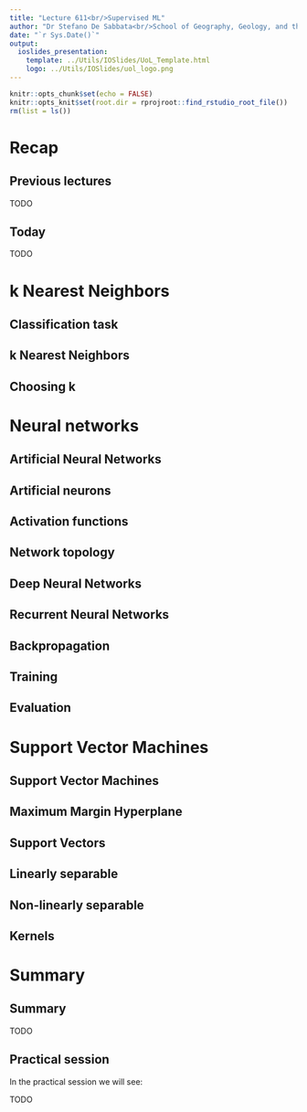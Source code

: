 ```yaml
---
title: "Lecture 611<br/>Supervised ML"
author: "Dr Stefano De Sabbata<br/>School of Geography, Geology, and the Env.<br/><a href=\"mailto:s.desabbata@le.ac.uk\">s.desabbata&commat;le.ac.uk</a> &vert; <a href=\"https://twitter.com/maps4thought\">&commat;maps4thought</a><br/><a href=\"https://github.com/sdesabbata/GY7702\">github.com/sdesabbata/GY7702</a> licensed under <a href=\"https://www.gnu.org/licenses/gpl-3.0.html\">GNU GPL v3.0</a>"
date: "`r Sys.Date()`"
output:
  ioslides_presentation:
    template: ../Utils/IOSlides/UoL_Template.html
    logo: ../Utils/IOSlides/uol_logo.png
---
```


```r
knitr::opts_chunk$set(echo = FALSE)
knitr::opts_knit$set(root.dir = rprojroot::find_rstudio_root_file())
rm(list = ls())
```



# Recap



## Previous lectures

TODO



## Today

TODO



# k Nearest Neighbors



## Classification task



## k Nearest Neighbors



## Choosing k



# Neural networks



## Artificial Neural Networks



## Artificial neurons

<!--
Note from Machine Learning with R: Expert techniques for predictive modeling by Brett Lantz, Packt Publishing, 2019
- An activation function, which transforms a neuron's combined input signals into a single output signal to be broadcasted further in the network
- A network topology (or architecture), which describes the number of neurons in the model as well as the number of layers and manner in which they are connected
- The training algorithm that specifies how connection weights are set in order to inhibit or excite neurons in proportion to the input signal
-->




## Activation functions



## Network topology



## Deep Neural Networks



## Recurrent Neural Networks



## Backpropagation



## Training



## Evaluation




# Support Vector Machines



## Support Vector Machines

<!--
Note from Machine Learning with R: Expert techniques for predictive modeling by Brett Lantz, Packt Publishing, 2019
the SVM learning combines aspects of both the instance-based nearest neighbor learning presented in Chapter 3, Lazy Learning – Classification Using Nearest Neighbors, and the linear regression modeling described in Chapter 6, Forecasting Numeric Data – Regression Methods. 
-->


## Maximum Margin Hyperplane



## Support Vectors



## Linearly separable



## Non-linearly separable



## Kernels



# Summary



## Summary

TODO



## Practical session

In the practical session we will see:

TODO